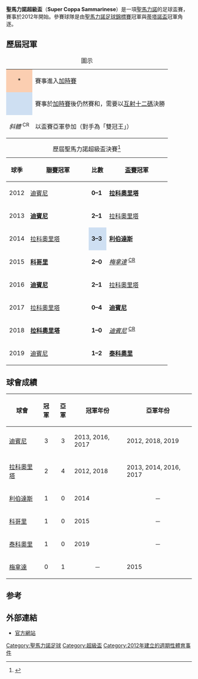 {{Infobox football tournament
| name                 = 聖馬力諾超級盃
| logo                 = 
| founded              = {{Start date and age|df=yes|2012}}
| organiser            = [[聖馬力諾足球總會|聖馬力諾足球總會]]
| region               = 聖馬力諾
| number of teams      = 2 隊
| current champion     = [[泰科奧里足球會|泰科奧里]]（第 1 次）
| most successful team = [[迪賓尼足球會|迪賓尼]]（3 次）
| website              = http://www.fsgc.sm/attivita-nazionale/super-coppa-sammarinese/
}}

'''聖馬力諾超級盃'''（'''Super Coppa Sammarinese'''）是一項[[聖馬力諾|聖馬力諾]]的足球盃賽，賽事於2012年開始。參賽球隊是由[[聖馬力諾足球錦標賽|聖馬力諾足球錦標賽]]冠軍與[[蒂塔諾盃|蒂塔諾盃]]冠軍角逐。

== 歷屆冠軍 ==
{| class="wikitable"
|+圖示
|-
|align=center style="background-color:#FBCEB1"|*
|賽事進入[[加時賽|加時賽]]
|-
|align=center style="background-color:#cedff2"|
|賽事於[[加時賽|加時賽]]後仍然賽和，需要以[[互射十二碼|互射十二碼]]決勝
|-
|align=center|<div id="CR"></div> ''斜體'' <sup>CR</sup>
|以盃賽亞軍參加（對手為「雙冠王」）
|}

{| class="sortable wikitable" style="text-align: center"
|+ 歷屆聖馬力諾超級盃決賽<ref>{{cite web |url=http://www.rsssf.com/tabless/sanmcuphist.html |title=San Marino - List of Cup Winners (Supercoppa Sammarinese) |work=RSSSF |accessdate=2015年6月24日 |archive-date=2013年12月15日 |archive-url=https://web.archive.org/web/20131215111421/http://www.rsssf.com/tabless/sanmcuphist.html |dead-url=no }}</ref>
! 球季
!width=150px| [[聖馬力諾足球錦標賽|聯賽]]冠軍
! 比數
!width=150px| [[蒂塔諾盃|盃賽]]冠軍
|-
|2012
|[[迪賓尼足球會|迪賓尼]]
|'''0–1'''
|bgcolor=#CCF9CC|'''[[拉科奧里塔體育會|拉科奧里塔]]'''
|-
|2013
|bgcolor=#CCF9CC|'''[[迪賓尼足球會|迪賓尼]]'''
|'''2–1'''
|[[拉科奧里塔體育會|拉科奧里塔]]
|-
|2014
|[[拉科奧里塔體育會|拉科奧里塔]]
|style="background-color:#cedff2"|'''3–3'''{{pso|'''4–5'''}}
|bgcolor=#CCF9CC|'''[[利伯達斯足球會|利伯達斯]]'''
|-
|2015
|bgcolor=#CCF9CC|'''[[科哥里體育會|科哥里]]'''
|'''2–0'''
|''[[梅拿達體育會|梅拿達]]'' <sup>[[#CR|CR]]</sup>
|-
|2016
|bgcolor=#CCF9CC|'''[[迪賓尼足球會|迪賓尼]]'''
|'''2–1'''
|[[拉科奧里塔體育會|拉科奧里塔]]
|-
|2017
|[[拉科奧里塔體育會|拉科奧里塔]]
|'''0–4'''
|bgcolor=#CCF9CC|'''[[迪賓尼足球會|迪賓尼]]'''
|-
|2018
|bgcolor=#CCF9CC|'''[[拉科奧里塔體育會|拉科奧里塔]]'''
|'''1–0'''
|''[[迪賓尼足球會|迪賓尼]]'' <sup>[[#CR|CR]]</sup>
|-
|2019
|[[迪賓尼足球會|迪賓尼]]
|'''1–2'''
|bgcolor=#CCF9CC|'''[[泰科奧里足球會|泰科奧里]]'''
|}

== 球會成績 ==
{| class="wikitable sortable" border="1"
|-
!球會
!冠軍
!亞軍
! class="unsortable"|冠軍年份
! class="unsortable"|亞軍年份
|-
| [[迪賓尼足球會|迪賓尼]]
|align=center|3
|align=center|3
| 2013, 2016, 2017
| 2012, 2018, 2019
|-
| [[拉科奧里塔體育會|拉科奧里塔]]
|align=center|2
|align=center|4
| 2012, 2018
| 2013, 2014, 2016, 2017
|-
| [[利伯達斯足球會|利伯達斯]]
|align=center|1
|align=center|0
| 2014
|align=center|－
|-
| [[科哥里體育會|科哥里]]
|align=center|1
|align=center|0
| 2015
|align=center|－
|-
| [[泰科奧里足球會|泰科奧里]]
|align=center|1
|align=center|0
| 2019
|align=center|－
|-
| [[梅拿達體育會|梅拿達]]
|align=center|0
|align=center|1
|align=center|－
| 2015
|}

== 参考 ==
{{reflist}}

== 外部連結 ==
*[http://www.fsgc.sm/attivita-nazionale/super-coppa-sammarinese/ 官方網站] {{Wayback|url=http://www.fsgc.sm/attivita-nazionale/super-coppa-sammarinese/ |date=20150626121306 }}

{{歐洲足球超級盃}}

[[Category:聖馬力諾足球|Category:聖馬力諾足球]]
[[Category:超級盃|Category:超級盃]]
[[Category:2012年建立的週期性體育事件|Category:2012年建立的週期性體育事件]]